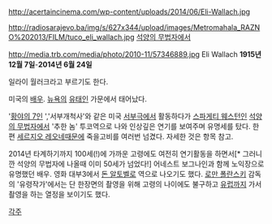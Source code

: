 http://acertaincinema.com/wp-content/uploads/2014/06/Eli-Wallach.jpg

http://radiosarajevo.ba/img/s/627x344/upload/images/Metromahala_RAZNO%202013/FILM/tuco_eli_wallach.jpg
[[석양의 무법자]]에서

http://media.trb.com/media/photo/2010-11/57346889.jpg
Eli Wallach
'''1915년 12월 7일'''-'''2014년 6월 24일'''

일라이 월러크라고 부르기도 한다.

미국의 [[배우]].
[[뉴욕]]의 [[유태인]] 가문에서 태어났다.

'[[황야의 7인]] ','서부개척사'와 같은 미국 [[서부극]]에서 활동하다가 [[스파게티 웨스턴]]인 [[석양의 무법자]]에서 '추한 놈' 투코역으로 나와 인상깊은 연기를 보여주며 유명세를 탔다. 한편 [[세르지오 레오네]]때문에 죽을고비를 여러번 넘겼다. 자세한 것은 항목 참고. 

2014년 타계하기까지 100세(!)에 가까운 고령에도 여전히 연기활동을 하면서[* 그러니깐 석양의 무법자에 나올때 이미 50세가 넘었다!] 어네스트 보그나인과 함께 노익장으로 유명했던 배우. 영화 대부3에서 [[돈 알토벨로]] 역으로 나오기도 했다. [[로만 폴란스키]] 감독의 '유령작가'에서는 단 한장면의 촬영을 위해 고령의 나이에도 불구하고 [[유럽]]까지 가서 촬영을 하는 열정을 보이기도 했다. 


[[각주]]
